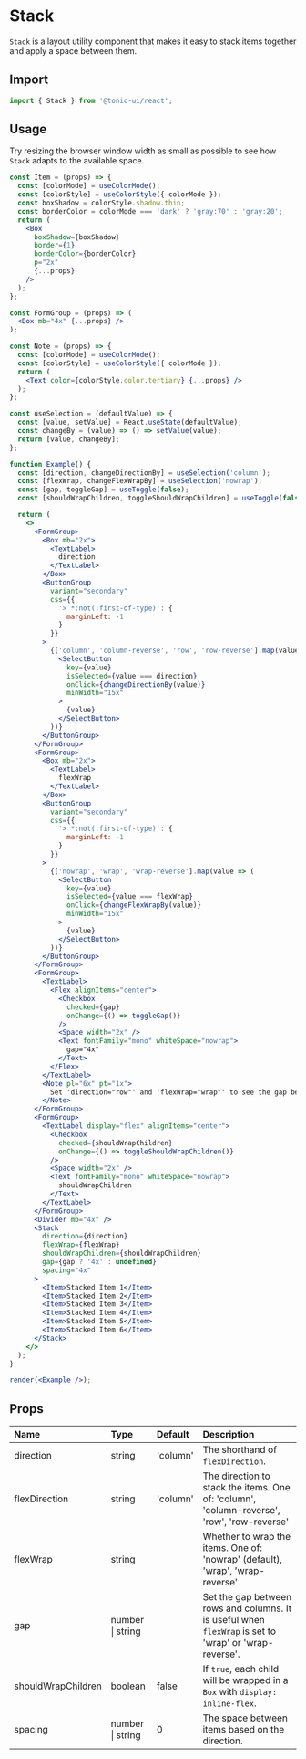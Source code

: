 # Stack

`Stack` is a layout utility component that makes it easy to stack items together and apply a space between them.

## Import

```js
import { Stack } from '@tonic-ui/react';
```

## Usage

Try resizing the browser window width as small as possible to see how `Stack` adapts to the available space.

```jsx noInline
const Item = (props) => {
  const [colorMode] = useColorMode();
  const [colorStyle] = useColorStyle({ colorMode });
  const boxShadow = colorStyle.shadow.thin;
  const borderColor = colorMode === 'dark' ? 'gray:70' : 'gray:20';
  return (
    <Box
      boxShadow={boxShadow}
      border={1}
      borderColor={borderColor}
      p="2x"
      {...props}
    />
  );
};

const FormGroup = (props) => (
  <Box mb="4x" {...props} />
);

const Note = (props) => {
  const [colorMode] = useColorMode();
  const [colorStyle] = useColorStyle({ colorMode });
  return (
    <Text color={colorStyle.color.tertiary} {...props} />
  );
};

const useSelection = (defaultValue) => {
  const [value, setValue] = React.useState(defaultValue);
  const changeBy = (value) => () => setValue(value);
  return [value, changeBy];
};

function Example() {
  const [direction, changeDirectionBy] = useSelection('column');
  const [flexWrap, changeFlexWrapBy] = useSelection('nowrap');
  const [gap, toggleGap] = useToggle(false);
  const [shouldWrapChildren, toggleShouldWrapChildren] = useToggle(false);

  return (
    <>
      <FormGroup>
        <Box mb="2x">
          <TextLabel>
            direction
          </TextLabel>
        </Box>
        <ButtonGroup
          variant="secondary"
          css={{
            '> *:not(:first-of-type)': {
              marginLeft: -1
            }
          }}
        >
          {['column', 'column-reverse', 'row', 'row-reverse'].map(value => (
            <SelectButton
              key={value}
              isSelected={value === direction}
              onClick={changeDirectionBy(value)}
              minWidth="15x"
            >
              {value}
            </SelectButton>
          ))}
        </ButtonGroup>
      </FormGroup>
      <FormGroup>
        <Box mb="2x">
          <TextLabel>
            flexWrap
          </TextLabel>
        </Box>
        <ButtonGroup
          variant="secondary"
          css={{
            '> *:not(:first-of-type)': {
              marginLeft: -1
            }
          }}
        >
          {['nowrap', 'wrap', 'wrap-reverse'].map(value => (
            <SelectButton
              key={value}
              isSelected={value === flexWrap}
              onClick={changeFlexWrapBy(value)}
              minWidth="15x"
            >
              {value}
            </SelectButton>
          ))}
        </ButtonGroup>
      </FormGroup>
      <FormGroup>
        <TextLabel>
          <Flex alignItems="center">
            <Checkbox
              checked={gap}
              onChange={() => toggleGap()}
            />
            <Space width="2x" />
            <Text fontFamily="mono" whiteSpace="nowrap">
              gap="4x"
            </Text>
          </Flex>
        </TextLabel>
        <Note pl="6x" pt="1x">
          Set 'direction="row"' and 'flexWrap="wrap"' to see the gap between rows.
        </Note>
      </FormGroup>
      <FormGroup>
        <TextLabel display="flex" alignItems="center">
          <Checkbox
            checked={shouldWrapChildren}
            onChange={() => toggleShouldWrapChildren()}
          />
          <Space width="2x" />
          <Text fontFamily="mono" whiteSpace="nowrap">
            shouldWrapChildren
          </Text>
        </TextLabel>
      </FormGroup>
      <Divider mb="4x" />
      <Stack
        direction={direction}
        flexWrap={flexWrap}
        shouldWrapChildren={shouldWrapChildren}
        gap={gap ? '4x' : undefined}
        spacing="4x"
      >
        <Item>Stacked Item 1</Item>
        <Item>Stacked Item 2</Item>
        <Item>Stacked Item 3</Item>
        <Item>Stacked Item 4</Item>
        <Item>Stacked Item 5</Item>
        <Item>Stacked Item 6</Item>
      </Stack>
    </>
  );
}

render(<Example />);
```

## Props

| Name | Type | Default | Description |
| :--- | :--- | :------ | :---------- |
| direction | string | 'column' | The shorthand of `flexDirection`. |
| flexDirection | string | 'column' | The direction to stack the items. One of: 'column', 'column-reverse', 'row', 'row-reverse' |
| flexWrap | string | | Whether to wrap the items. One of: 'nowrap' (default), 'wrap', 'wrap-reverse' |
| gap | number \| string | | Set the gap between rows and columns. It is useful when `flexWrap` is set to 'wrap' or 'wrap-reverse'. |
| shouldWrapChildren | boolean | false | If `true`, each child will be wrapped in a `Box` with `display: inline-flex`. |
| spacing | number \| string | 0 | The space between items based on the direction. |
